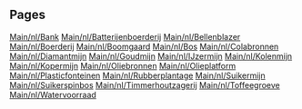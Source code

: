 
== Pages ==
[[Main/nl/Bank]]
[[Main/nl/Batterijenboerderij]]
[[Main/nl/Bellenblazer]]
[[Main/nl/Boerderij]]
[[Main/nl/Boomgaard]]
[[Main/nl/Bos]]
[[Main/nl/Colabronnen]]
[[Main/nl/Diamantmijn]]
[[Main/nl/Goudmijn]]
[[Main/nl/IJzermijn]]
[[Main/nl/Kolenmijn]]
[[Main/nl/Kopermijn]]
[[Main/nl/Oliebronnen]]
[[Main/nl/Olieplatform]]
[[Main/nl/Plasticfonteinen]]
[[Main/nl/Rubberplantage]]
[[Main/nl/Suikermijn]]
[[Main/nl/Suikerspinbos]]
[[Main/nl/Timmerhoutzagerij]]
[[Main/nl/Toffeegroeve]]
[[Main/nl/Watervoorraad]]

